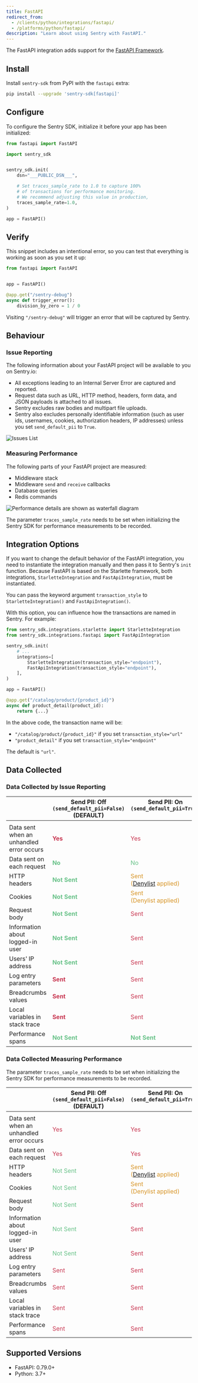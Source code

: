 ```yaml
---
title: FastAPI
redirect_from:
  - /clients/python/integrations/fastapi/
  - /platforms/python/fastapi/
description: "Learn about using Sentry with FastAPI."
---
```


The FastAPI integration adds support for the [FastAPI Framework](https://fastapi.tiangolo.com/).

## Install

Install `sentry-sdk` from PyPI with the `fastapi` extra:

```bash
pip install --upgrade 'sentry-sdk[fastapi]'
```

## Configure

To configure the Sentry SDK, initialize it before your app has been initialized:

```python
from fastapi import FastAPI

import sentry_sdk


sentry_sdk.init(
    dsn="___PUBLIC_DSN___",

    # Set traces_sample_rate to 1.0 to capture 100%
    # of transactions for performance monitoring.
    # We recommend adjusting this value in production,
    traces_sample_rate=1.0,
)

app = FastAPI()
```

## Verify

This snippet includes an intentional error, so you can test that everything is working as soon as you set it up:

```python
from fastapi import FastAPI


app = FastAPI()

@app.get("/sentry-debug")
async def trigger_error():
    division_by_zero = 1 / 0

```

Visiting `"/sentry-debug"` will trigger an error that will be captured by Sentry.

## Behaviour

### Issue Reporting

The following information about your FastAPI project will be available to you on Sentry.io:

- All exceptions leading to an Internal Server Error are captured and reported.
- Request data such as URL, HTTP method, headers, form data, and JSON payloads is attached to all issues.
- Sentry excludes raw bodies and multipart file uploads.
- Sentry also excludes personally identifiable information (such as user ids, usernames, cookies, authorization headers, IP addresses) unless you set `send_default_pii` to `True`.

![Issues List](issues-list.png)

### Measuring Performance

The following parts of your FastAPI project are measured:

- Middleware stack
- Middleware `send` and `receive` callbacks
- Database queries
- Redis commands

![Performance details are shown as waterfall diagram](performance-details.png)

<Note>

The parameter `traces_sample_rate` needs to be set when initializing the Sentry SDK for performance measurements to be recorded.

</Note>

## Integration Options

If you want to change the default behavior of the FastAPI integration, you need to instantiate the integration manually and then pass it to Sentry's `init` function. Because FastAPI is based on the Starlette framework, both integrations, `StarletteIntegration` and `FastApiIntegration`, must be instantiated.

<ConfigKey name="transaction_style">

You can pass the keyword argument `transaction_style` to `StarletteIntegration()` and `FastApiIntegration()`.

With this option, you can influence how the transactions are named in Sentry. For example:

```python
from sentry_sdk.integrations.starlette import StarletteIntegration
from sentry_sdk.integrations.fastapi import FastApiIntegration

sentry_sdk.init(
    # ...
    integrations=[
        StarletteIntegration(transaction_style="endpoint"),
        FastApiIntegration(transaction_style="endpoint"),
    ],
)

app = FastAPI()

@app.get("/catalog/product/{product_id}")
async def product_detail(product_id):
    return {...}
```

In the above code, the transaction name will be:

- `"/catalog/product/{product_id}"` if you set `transaction_style="url"`
- `"product_detail"` if you set `transaction_style="endpoint"`

The default is `"url"`.

</ConfigKey>

## Data Collected

### Data Collected by Issue Reporting

|                                                | Send PII: Off <br/>`(send_default_pii=False)` <br/>(DEFAULT) | Send PII: On <br/>`(send_default_pii=True)` <br/>&nbsp;                                                                                                                       |
| ---------------------------------------------- | ------------------------------------------------------------ | ----------------------------------------------------------------------------------------------------------------------------------------------------------------------------- |
|                                                |                                                              |                                                                                                                                                                               |
| Data sent when an <br/> unhandled error occurs | <span style="color: #C83852;">**Yes**</span>                 | <span style="color: #C83852;">Yes</span>                                                                                                                                      |
| Data sent on <br/> each request                | <span style="color: #69C289;">**No**</span>                  | <span style="color: #69C289;">No</span>                                                                                                                                       |
| HTTP headers                                   | <span style="color: #69C289;">**Not Sent**</span>            | <span style="color: #D79528;">Sent <br/> ([Denylist](https://github.com/getsentry/sentry-python/blob/master/sentry_sdk/integrations/_wsgi_common.py#L19-L26) applied) </span> |
| Cookies                                        | <span style="color: #69C289;">**Not Sent**</span>            | <span style="color: #D79528;">Sent <br/> (Denylist applied)</span>                                                                                                            |
| Request body                                   | <span style="color: #69C289;">**Not Sent**</span>            | <span style="color: #C83852;">Sent</span>                                                                                                                                     |
| Information about logged-in user               | <span style="color: #69C289;">**Not Sent**</span>            | <span style="color: #C83852;">Sent</span>                                                                                                                                     |
| Users' IP address                              | <span style="color: #69C289;">**Not Sent**</span>            | <span style="color: #C83852;">Sent</span>                                                                                                                                     |
| Log entry parameters                           | <span style="color: #C83852;">**Sent**</span>                | <span style="color: #C83852;">Sent</span>                                                                                                                                     |
| Breadcrumbs values                             | <span style="color: #C83852;">**Sent**</span>                | <span style="color: #C83852;">Sent</span>                                                                                                                                     |
| Local variables in stack trace                 | <span style="color: #C83852;">**Sent**</span>                | <span style="color: #C83852;">Sent</span>                                                                                                                                     |
| Performance spans                              | <span style="color: #69C289;">**Not Sent**</span>            | <span style="color: #69C289;">**Not Sent**</span>                                                                                                                             |

### Data Collected Measuring Performance

<Note>

The parameter `traces_sample_rate` needs to be set when initializing the Sentry SDK for performance measurements to be recorded.

</Note>

|                                                | Send PII: Off <br/>`(send_default_pii=False)` <br/>(DEFAULT) | Send PII: On <br/>`(send_default_pii=True)` <br/>&nbsp;                                                                                                                      |
| ---------------------------------------------- | ------------------------------------------------------------ | ---------------------------------------------------------------------------------------------------------------------------------------------------------------------------- |
|                                                |                                                              |                                                                                                                                                                              |
| Data sent when an <br/> unhandled error occurs | <span style="color: #C83852;">Yes</span>                     | <span style="color: #C83852;">Yes</span>                                                                                                                                     |
| Data sent on <br/> each request                | <span style="color: #C83852;">Yes</span>                     | <span style="color: #C83852;">Yes</span>                                                                                                                                     |
| HTTP headers                                   | <span style="color: #69C289;">Not Sent</span>                | <span style="color: #D79528;">Sent <br/> ([Denylist](https://github.com/getsentry/sentry-python/blob/master/sentry_sdk/integrations/_wsgi_common.py#L19-L26) applied)</span> |
| Cookies                                        | <span style="color: #69C289;">Not Sent</span>                | <span style="color: #D79528;">Sent <br/> (Denylist applied)</span>                                                                                                           |
| Request body                                   | <span style="color: #69C289;">Not Sent</span>                | <span style="color: #C83852;">Sent</span>                                                                                                                                    |
| Information about logged-in user               | <span style="color: #69C289;">Not Sent</span>                | <span style="color: #C83852;">Sent</span>                                                                                                                                    |
| Users' IP address                              | <span style="color: #69C289;">Not Sent</span>                | <span style="color: #C83852;">Sent</span>                                                                                                                                    |
| Log entry parameters                           | <span style="color: #C83852;">Sent</span>                    | <span style="color: #C83852;">Sent</span>                                                                                                                                    |
| Breadcrumbs values                             | <span style="color: #C83852;">Sent</span>                    | <span style="color: #C83852;">Sent</span>                                                                                                                                    |
| Local variables in stack trace                 | <span style="color: #C83852;">Sent</span>                    | <span style="color: #C83852;">Sent</span>                                                                                                                                    |
| Performance spans                              | <span style="color: #C83852;">Sent</span>                    | <span style="color: #C83852;">Sent</span>                                                                                                                                    |

## Supported Versions

- FastAPI: 0.79.0+
- Python: 3.7+
